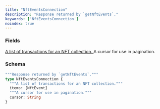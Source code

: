 ```yaml
---
title: "NftEventsConnection"
description: "Response returned by `getNftEvents`."
keywords: ['NftEventsConnection']
noindex: true
---
```


### Fields

<a href="/api-reference/types/nftevent">
  <ResponseField name="items" type="[NftEvent]">
    A list of transactions for an NFT collection.
  </ResponseField>
</a>

<ResponseField name="cursor" type="String">
  A cursor for use in pagination.
</ResponseField>

### Schema


```graphql 
"""Response returned by `getNftEvents`."""
type NftEventsConnection {
  """A list of transactions for an NFT collection."""
  items: [NftEvent]
  """A cursor for use in pagination."""
  cursor: String
}
```
